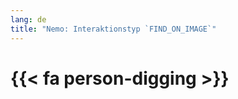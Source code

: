 ```yaml
---
lang: de
title: "Nemo: Interaktionstyp `FIND_ON_IMAGE`"
---
```


# {{< fa person-digging >}}{.alert .alert-warning}